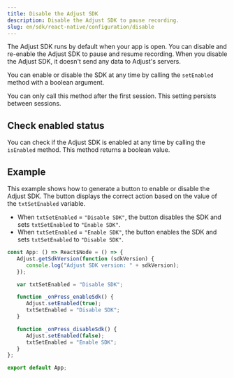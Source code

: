 ```yaml
---
title: Disable the Adjust SDK
description: Disable the Adjust SDK to pause recording.
slug: en/sdk/react-native/configuration/disable
---
```



The Adjust SDK runs by default when your app is open. You can disable and re-enable the Adjust SDK to pause and resume recording. When you disable the Adjust SDK, it doesn't send any data to Adjust's servers.

You can enable or disable the SDK at any time by calling the `setEnabled` method with a boolean argument.

<Callout type="important">

You can only call this method after the first session. This setting persists between sessions.

</Callout>

<SetEnabled />

## Check enabled status

You can check if the Adjust SDK is enabled at any time by calling the `isEnabled` method. This method returns a boolean value.

<IsEnabled />

## Example

This example shows how to generate a button to enable or disable the Adjust SDK. The button displays the correct action based on the value of the `txtSetEnabled` variable.

-  When `txtSetEnabled` = `"Disable SDK"`, the button disables the SDK and sets `txtSetEnabled` to `"Enable SDK"`.
-  When `txtSetEnabled` = `"Enable SDK"`, the button enables the SDK and sets `txtSetEnabled` to `"Disable SDK"`.

```jsx {6,10,15}
const App: () => React$Node = () => {
   Adjust.getSdkVersion(function (sdkVersion) {
      console.log("Adjust SDK version: " + sdkVersion);
   });

   var txtSetEnabled = "Disable SDK";

   function _onPress_enableSdk() {
      Adjust.setEnabled(true);
      txtSetEnabled = "Disable SDK";
   }

   function _onPress_disableSdk() {
      Adjust.setEnabled(false);
      txtSetEnabled = "Enable SDK";
   }
};

export default App;
```
